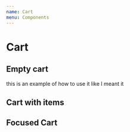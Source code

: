 ```yaml
---
name: Cart
menu: Components
---
```



# Cart

## Empty cart

this is an example of how to use it like I meant it

<Cart href="#" title="Woodlike Ocean shopping cart" count={0} isFilled={false} />

## Cart with items

<Cart href="#" title="Woodlike Ocean shopping cart" count={1} isFilled={true} />

## Focused Cart

<Cart isFocused={true} href="#" title="Woodlike Ocean shopping cart" count={1} isFilled={true} />
<Test />
<Burger />
